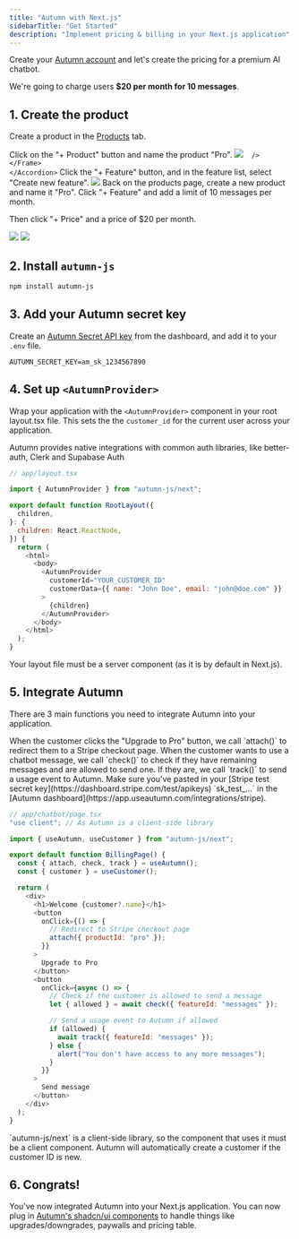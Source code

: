 ```yaml
---
title: "Autumn with Next.js"
sidebarTitle: "Get Started"
description: "Implement pricing & billing in your Next.js application"
---
```


Create your [Autumn account](https://app.useautumn.com/) and let's create the pricing for a premium AI chatbot.

We're going to charge users **$20 per month for 10 messages**.

## 1. Create the product

Create a product in the [Products](https://app.useautumn.com/products) tab.

<Steps>
  <Step>
  <Accordion title="Create the Product">
    Click on the "+ Product" button and name the product "Pro".
    <Frame className="bg-transparent items-center gap-4 bg-[#fafafa]">
      <img
        src="/assets/quickstart/create-pro.png"

      />
    </Frame>
    </Accordion>

  </Step>
  <Step>
  <Accordion title="Create the Messages Feature">
  Click the "+ Feature" button, and in the feature list, select "Create new feature".

  <Frame className="bg-transparent items-center gap-4 bg-[#fafafa]">
  <img src="/assets/quickstart/messages.png" />
  </Frame>
  </Accordion>
  </Step>
  <Step>
  <Accordion title="Add the Product Items">
  Back on the products page, create a new product and name it "Pro". Click "+ Feature" and add a limit of 10 messages per month.
  
  Then click "+ Price" and a price of $20 per month.
  <Frame className="bg-transparent items-center gap-4 bg-[#fafafa]">
  <img src="/assets/quickstart/messages-item.png" className="" />
  <img src="/assets/quickstart/price.png" className="" />
  </Frame>
  </Accordion>
  </Step>
</Steps>

## 2. Install `autumn-js`

```bash npm
npm install autumn-js
```

## 3. Add your Autumn secret key

Create an [Autumn Secret API key](https://app.useautumn.com/dev) from the dashboard, and add it to your `.env` file.

```
AUTUMN_SECRET_KEY=am_sk_1234567890
```

## 4. Set up `<AutumnProvider>`

Wrap your application with the `<AutumnProvider>` component in your root layout.tsx file. This sets the the `customer_id` for the current user across your application.

<Tip>
  Autumn provides native integrations with common auth libraries, like
  better-auth, Clerk and Supabase Auth
</Tip>

```javascript
// app/layout.tsx

import { AutumnProvider } from "autumn-js/next";

export default function RootLayout({
  children,
}: {
  children: React.ReactNode,
}) {
  return (
    <html>
      <body>
        <AutumnProvider
          customerId="YOUR_CUSTOMER_ID"
          customerData={{ name: "John Doe", email: "john@doe.com" }}
        >
          {children}
        </AutumnProvider>
      </body>
    </html>
  );
}
```

<Note>
  Your layout file must be a server component (as it is by default in Next.js).
</Note>

## 5. Integrate Autumn

There are 3 main functions you need to integrate Autumn into your application.

<Steps>
  <Step>
    When the customer clicks the "Upgrade to Pro" button, we call `attach()` to
    redirect them to a Stripe checkout page.
  </Step>
  <Step>
    When the customer wants to use a chatbot message, we call `check()` to check
    if they have remaining messages and are allowed to send one.
  </Step>
  <Step>If they are, we call `track()` to send a usage event to Autumn.</Step>
</Steps>

<Warning>
  Make sure you've pasted in your [Stripe test secret
  key](https://dashboard.stripe.com/test/apikeys) `sk_test_...` in the [Autumn
  dashboard](https://app.useautumn.com/integrations/stripe).
</Warning>

```javascript
// app/chatbot/page.tsx
"use client"; // As Autumn is a client-side library

import { useAutumn, useCustomer } from "autumn-js/next";

export default function BillingPage() {
  const { attach, check, track } = useAutumn();
  const { customer } = useCustomer();

  return (
    <div>
      <h1>Welcome {customer?.name}</h1>
      <button
        onClick={() => {
          // Redirect to Stripe checkout page
          attach({ productId: "pro" });
        }}
      >
        Upgrade to Pro
      </button>
      <button
        onClick={async () => {
          // Check if the customer is allowed to send a message
          let { allowed } = await check({ featureId: "messages" });

          // Send a usage event to Autumn if allowed
          if (allowed) {
            await track({ featureId: "messages" });
          } else {
            alert("You don't have access to any more messages");
          }
        }}
      >
        Send message
      </button>
    </div>
  );
}
```

<Note>
  `autumn-js/next` is a client-side library, so the component that uses it must
  be a client component.
</Note>

<Check>
  Autumn will automatically create a customer if the customer ID is new.
</Check>

## 6. Congrats!

You've now integrated Autumn into your Next.js application. You can now plug in [Autumn's shadcn/ui components](/quickstart/ui-components) to handle things like upgrades/downgrades, paywalls and pricing table.
